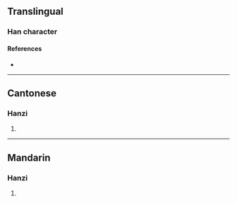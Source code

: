 {{character info/new}}
==Translingual==

===Han character===
{{Han char|rn=85|rad=水|as=17|sn=20|four=39181|canj=EFDC|ids=⿰氵糞}}

====References====
* {{Han ref|kx=0661.030|dkj=18696|dj=1070.260|hdz=31790.060|uh=7035|ud=28725|bh=F45C|bd=62556}}

----

==Cantonese==

===Hanzi===
{{yue-hanzi|jyut=|y=fan3}}

# {{defn|lang=yue|sort=水17}}

----

==Mandarin==

===Hanzi===
{{cmn-hanzi|pin=[[fèn]] ([[fen4]])|wg=fen<sup>4</sup>}}

# {{defn|lang=cmn|sort=水17}}